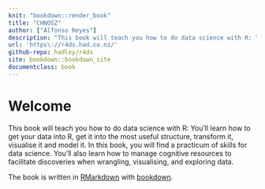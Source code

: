 ```yaml
---
knit: "bookdown::render_book"
title: "CHNOSZ"
author: ["Alfonso Reyes"]
description: "This book will teach you how to do data science with R: You'll learn how to get your data into R, get it into the most useful structure, transform it, visualise it and model it. You'll learn how to use the grammar of graphics, literate programming, and reproducible research to save time. You'll also learn how to manage cognitive resources to facilitate discoveries when wrangling, visualising, and exploring data."
url: 'https\://r4ds.had.co.nz/'
github-repo: hadley/r4ds
site: bookdown::bookdown_site
documentclass: book
---
```


# Welcome {-} 

This book will teach you how to do data science with R: You'll learn how to get your data into R, get it into the most useful structure, transform it, visualise it and model it. In this book, you will find a practicum of skills for data science.  You'll also learn how to manage cognitive resources to facilitate discoveries when wrangling, visualising, and exploring data. 


The book is written in [RMarkdown](https://rmarkdown.rstudio.com) with [bookdown](https://bookdown.org).
